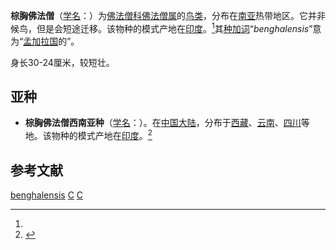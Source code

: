 {{Speciesbox
| genus = Coracias
| species = benghalensis
| status = LC | status_system = IUCN3.1
| status_ref = <ref name=iucn>{{IUCN2006|assessors=BirdLife International|year=2004|id=47670|title=Coracias benghalensis|downloaded=2006-5-11}}</ref>
| image = Indian Roller I2m IMG 9934.jpg
| authority = [[卡尔·林奈|Linnaeus]], 1758<ref name='id2327'>{{cite web| url =http://www.bioinfo.cn/db05/BjdwSpecies.php?action=view&id=2327| title =棕胸佛法僧| work =《中国动物物种编目数据库》| publisher =中国科学院微生物研究所| author =中国科学院动物研究所| accessdate =2009-04-04| deadurl =yes| archiveurl =https://web.archive.org/web/20160305104848/http://www.bioinfo.cn/db05/BjdwSpecies.php?action=view&id=2327| archivedate =2016-03-05}}</ref>
| range_map = Coracias benghalensis distr.png
| range_map_caption = 棕胸佛法僧分布
}}

'''棕胸佛法僧'''（[[学名|学名]]：{{lang|la|''Coracias benghalensis''}}）为[[佛法僧科|佛法僧科]][[佛法僧属|佛法僧属]]的[[鸟类|鸟类]]，分布在[[南亚|南亚]]热带地区。它并非候鸟，但是会短途迁移。该物种的模式产地在[[印度|印度]]。<ref name='id2327'/>其[[种加词|种加词]]“''benghalensis''”意为“[[孟加拉国|孟加拉国]]的”。

身长30-24厘米，较短壮。

== 亚种 ==
*'''棕胸佛法僧西南亚种'''（[[学名|学名]]：{{lang|la|''Coracias benghalensis affinis''}}）。在[[中国大陆|中国大陆]]，分布于[[西藏|西藏]]、[[云南|云南]]、[[四川|四川]]等地。该物种的模式产地在[[印度|印度]]。<ref name='id2328'>{{cite web| url =http://www.bioinfo.cn/db05/BjdwSpecies.php?action=view&id=2328| title =棕胸佛法僧西南亚种| work =《中国动物物种编目数据库》| publisher =中国科学院微生物研究所| author =中国科学院动物研究所| accessdate =2009-04-04| deadurl =yes| archiveurl =https://web.archive.org/web/20160305071446/http://www.bioinfo.cn/db05/BjdwSpecies.php?action=view&id=2328| archivedate =2016-03-05}}</ref>

== 参考文献 ==
{{commons category|Coracias benghalensis}}
{{reflist}}
{{Taxonbar|from=Q477133}}

[[Category:佛法僧属|benghalensis]]
[[Category:卡尔·林奈命名的生物分类|C]]
[[Category:1758年描述的鸟类|C]]

{{bird-stub}}
